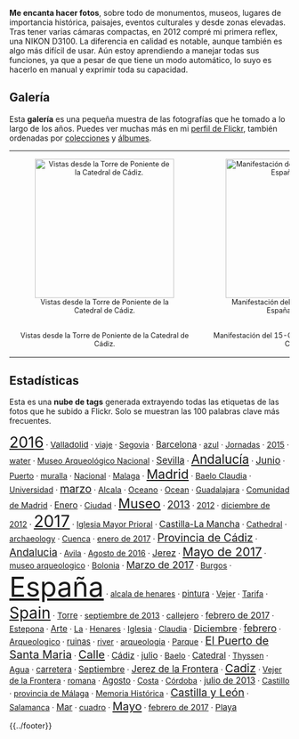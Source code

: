 {{header|1=Fotografía}}

'''Me encanta hacer fotos''', sobre todo de monumentos, museos, lugares de importancia histórica, paisajes, eventos culturales y desde zonas elevadas. Tras tener varias cámaras compactas, en 2012 compré mi primera reflex, una NIKON D3100. La diferencia en calidad es notable, aunque también es algo más difícil de usar. Aún estoy aprendiendo a manejar todas sus funciones, ya que a pesar de que tiene un modo automático, lo suyo es hacerlo en manual y exprimir toda su capacidad.

== Galería ==

Esta '''galería''' es una pequeña muestra de las fotografías que he tomado a lo largo de los años. Puedes ver muchas más en mi [https://www.flickr.com/photos/emijrp/ perfil de Flickr], también ordenadas por [https://www.flickr.com/photos/emijrp/collections/ colecciones] y [https://www.flickr.com/photos/emijrp/sets/ álbumes].

<table align="center" style="text-align: center;font-size: 90%;">
<tr>
    <td valign="top" width="250px">[[File:torre-poniente.jpg|250px|center|Vistas desde la Torre de Poniente de la Catedral de Cádiz.]]</td>
    <td valign="top" width="250px">[[File:mani-15o.jpg|250px|center|Manifestación del 15-O en la Plaza de España en Cádiz.]]</td>
    <td valign="top" width="250px">[[File:iridium8.jpg|250px|center|Estela del satélite Iridium 8 en verano de 2013.]]</td>
    <td valign="top" width="250px">[[File:vaporcito.jpg|250px|center|Vaporcito de El Puerto surcando el Guadalete.]]</td>
</tr>
<tr>
    <td valign="top"><p>Vistas desde la Torre de Poniente de la Catedral de Cádiz.</p></td>
    <td valign="top"><p>Manifestación del 15-O en la Plaza de España en Cádiz.</p></td>
    <td valign="top"><p>Estela del satélite Iridium 8 en verano de 2013.</p></td>
    <td valign="top"><p>Vaporcito de El Puerto surcando el Guadalete.</p></td>
</tr>
</table>

== Estadísticas ==

Esta es una '''nube de tags''' generada extrayendo todas las etiquetas de las fotos que he subido a Flickr. Solo se muestran las 100 palabras clave más frecuentes.

<!-- nube --><span style="font-size: 194.76270123353544%;"><a href="https://www.flickr.com/search/?user_id=96396586@N07&sort=date-taken-desc&text=2016&view_all=1">2016</a></span> · <span style="font-size: 107.5789253606523%;"><a href="https://www.flickr.com/search/?user_id=96396586@N07&sort=date-taken-desc&text=valladolid&view_all=1">Valladolid</a></span> · <span style="font-size: 102.24754338281413%;"><a href="https://www.flickr.com/search/?user_id=96396586@N07&sort=date-taken-desc&text=viaje&view_all=1">viaje</a></span> · <span style="font-size: 102.4566171858666%;"><a href="https://www.flickr.com/search/?user_id=96396586@N07&sort=date-taken-desc&text=segovia&view_all=1">Segovia</a></span> · <span style="font-size: 111.02864311101818%;"><a href="https://www.flickr.com/search/?user_id=96396586@N07&sort=date-taken-desc&text=barcelona&view_all=1">Barcelona</a></span> · <span style="font-size: 101.30671126907798%;"><a href="https://www.flickr.com/search/?user_id=96396586@N07&sort=date-taken-desc&text=azul&view_all=1">azul</a></span> · <span style="font-size: 100.88856366297303%;"><a href="https://www.flickr.com/search/?user_id=96396586@N07&sort=date-taken-desc&text=jornadas&view_all=1">Jornadas</a></span> · <span style="font-size: 102.19527493205102%;"><a href="https://www.flickr.com/search/?user_id=96396586@N07&sort=date-taken-desc&text=2015&view_all=1">2015</a></span> · <span style="font-size: 103.29291239807652%;"><a href="https://www.flickr.com/search/?user_id=96396586@N07&sort=date-taken-desc&text=water&view_all=1">water</a></span> · <span style="font-size: 101.6203219736567%;"><a href="https://www.flickr.com/search/?user_id=96396586@N07&sort=date-taken-desc&text=museoarqueol%C3%B3giconacional&view_all=1">Museo Arqueológico Nacional</a></span> · <span style="font-size: 119.23478988082793%;"><a href="https://www.flickr.com/search/?user_id=96396586@N07&sort=date-taken-desc&text=sevilla&view_all=1">Sevilla</a></span> · <span style="font-size: 159.5860338699561%;"><a href="https://www.flickr.com/search/?user_id=96396586@N07&sort=date-taken-desc&text=andaluc%C3%ADa&view_all=1">Andalucía</a></span> · <span style="font-size: 122.68450763119381%;"><a href="https://www.flickr.com/search/?user_id=96396586@N07&sort=date-taken-desc&text=junio&view_all=1">Junio</a></span> · <span style="font-size: 100.7840267614468%;"><a href="https://www.flickr.com/search/?user_id=96396586@N07&sort=date-taken-desc&text=puerto&view_all=1">Puerto</a></span> · <span style="font-size: 100.20907380305248%;"><a href="https://www.flickr.com/search/?user_id=96396586@N07&sort=date-taken-desc&text=muralla&view_all=1">muralla</a></span> · <span style="font-size: 100.05226845076312%;"><a href="https://www.flickr.com/search/?user_id=96396586@N07&sort=date-taken-desc&text=nacional&view_all=1">Nacional</a></span> · <span style="font-size: 101.46351662136735%;"><a href="https://www.flickr.com/search/?user_id=96396586@N07&sort=date-taken-desc&text=malaga&view_all=1">Malaga</a></span> · <span style="font-size: 163.40163077566382%;"><a href="https://www.flickr.com/search/?user_id=96396586@N07&sort=date-taken-desc&text=madrid&view_all=1">Madrid</a></span> · <span style="font-size: 102.56115408739285%;"><a href="https://www.flickr.com/search/?user_id=96396586@N07&sort=date-taken-desc&text=baeloclaudia&view_all=1">Baelo Claudia</a></span> · <span style="font-size: 100.20907380305248%;"><a href="https://www.flickr.com/search/?user_id=96396586@N07&sort=date-taken-desc&text=universidad&view_all=1">Universidad</a></span> · <span style="font-size: 137.7378214509722%;"><a href="https://www.flickr.com/search/?user_id=96396586@N07&sort=date-taken-desc&text=marzo&view_all=1">marzo</a></span> · <span style="font-size: 104.65189211791763%;"><a href="https://www.flickr.com/search/?user_id=96396586@N07&sort=date-taken-desc&text=alcala&view_all=1">Alcala</a></span> · <span style="font-size: 103.86786535647083%;"><a href="https://www.flickr.com/search/?user_id=96396586@N07&sort=date-taken-desc&text=oceano&view_all=1">Oceano</a></span> · <span style="font-size: 102.1430064812879%;"><a href="https://www.flickr.com/search/?user_id=96396586@N07&sort=date-taken-desc&text=ocean&view_all=1">Ocean</a></span> · <span style="font-size: 100.31361070457872%;"><a href="https://www.flickr.com/search/?user_id=96396586@N07&sort=date-taken-desc&text=guadalajara&view_all=1">Guadalajara</a></span> · <span style="font-size: 102.61342253815597%;"><a href="https://www.flickr.com/search/?user_id=96396586@N07&sort=date-taken-desc&text=comunidaddemadrid&view_all=1">Comunidad de Madrid</a></span> · <span style="font-size: 110.03554254651893%;"><a href="https://www.flickr.com/search/?user_id=96396586@N07&sort=date-taken-desc&text=enero&view_all=1">Enero</a></span> · <span style="font-size: 105.1223081747857%;"><a href="https://www.flickr.com/search/?user_id=96396586@N07&sort=date-taken-desc&text=ciudad&view_all=1">Ciudad</a></span> · <span style="font-size: 169.67384486723813%;"><a href="https://www.flickr.com/search/?user_id=96396586@N07&sort=date-taken-desc&text=museo&view_all=1">Museo</a></span> · <span style="font-size: 128.69537946895255%;"><a href="https://www.flickr.com/search/?user_id=96396586@N07&sort=date-taken-desc&text=2013&view_all=1">2013</a></span> · <span style="font-size: 102.6656909889191%;"><a href="https://www.flickr.com/search/?user_id=96396586@N07&sort=date-taken-desc&text=2012&view_all=1">2012</a></span> · <span style="font-size: 101.46351662136735%;"><a href="https://www.flickr.com/search/?user_id=96396586@N07&sort=date-taken-desc&text=diciembrede2012&view_all=1">diciembre de 2012</a></span> · <span style="font-size: 209.5024043487351%;"><a href="https://www.flickr.com/search/?user_id=96396586@N07&sort=date-taken-desc&text=2017&view_all=1">2017</a></span> · <span style="font-size: 101.77712732594605%;"><a href="https://www.flickr.com/search/?user_id=96396586@N07&sort=date-taken-desc&text=iglesiamayorprioral&view_all=1">Iglesia Mayor Prioral</a></span> · <span style="font-size: 113.95567635375288%;"><a href="https://www.flickr.com/search/?user_id=96396586@N07&sort=date-taken-desc&text=castillalamancha&view_all=1">Castilla-La Mancha</a></span> · <span style="font-size: 100.7840267614468%;"><a href="https://www.flickr.com/search/?user_id=96396586@N07&sort=date-taken-desc&text=cathedral&view_all=1">Cathedral</a></span> · <span style="font-size: 101.20217436755175%;"><a href="https://www.flickr.com/search/?user_id=96396586@N07&sort=date-taken-desc&text=archaeology&view_all=1">archaeology</a></span> · <span style="font-size: 100.62722140915743%;"><a href="https://www.flickr.com/search/?user_id=96396586@N07&sort=date-taken-desc&text=cuenca&view_all=1">Cuenca</a></span> · <span style="font-size: 102.87476479197157%;"><a href="https://www.flickr.com/search/?user_id=96396586@N07&sort=date-taken-desc&text=enerode2017&view_all=1">enero de 2017</a></span> · <span style="font-size: 139.77629103073386%;"><a href="https://www.flickr.com/search/?user_id=96396586@N07&sort=date-taken-desc&text=provinciadec%C3%A1diz&view_all=1">Provincia de Cádiz</a></span> · <span style="font-size: 132.19736567008152%;"><a href="https://www.flickr.com/search/?user_id=96396586@N07&sort=date-taken-desc&text=andalucia&view_all=1">Andalucia</a></span> · <span style="font-size: 100.31361070457872%;"><a href="https://www.flickr.com/search/?user_id=96396586@N07&sort=date-taken-desc&text=avila&view_all=1">Avila</a></span> · <span style="font-size: 100.36587915534183%;"><a href="https://www.flickr.com/search/?user_id=96396586@N07&sort=date-taken-desc&text=agostode2016&view_all=1">Agosto de 2016</a></span> · <span style="font-size: 115.94187748275141%;"><a href="https://www.flickr.com/search/?user_id=96396586@N07&sort=date-taken-desc&text=jerez&view_all=1">Jerez</a></span> · <span style="font-size: 155.19548400585407%;"><a href="https://www.flickr.com/search/?user_id=96396586@N07&sort=date-taken-desc&text=mayode2017&view_all=1">Mayo de 2017</a></span> · <span style="font-size: 101.20217436755175%;"><a href="https://www.flickr.com/search/?user_id=96396586@N07&sort=date-taken-desc&text=museoarqueologico&view_all=1">museo arqueologico</a></span> · <span style="font-size: 102.56115408739285%;"><a href="https://www.flickr.com/search/?user_id=96396586@N07&sort=date-taken-desc&text=bolonia&view_all=1">Bolonia</a></span> · <span style="font-size: 124.67070876019235%;"><a href="https://www.flickr.com/search/?user_id=96396586@N07&sort=date-taken-desc&text=marzode2017&view_all=1">Marzo de 2017</a></span> · <span style="font-size: 102.87476479197157%;"><a href="https://www.flickr.com/search/?user_id=96396586@N07&sort=date-taken-desc&text=burgos&view_all=1">Burgos</a></span> · <span style="font-size: 350.0%;"><a href="https://www.flickr.com/search/?user_id=96396586@N07&sort=date-taken-desc&text=espa%C3%B1a&view_all=1">España</a></span> · <span style="font-size: 100.5226845076312%;"><a href="https://www.flickr.com/search/?user_id=96396586@N07&sort=date-taken-desc&text=alcaladehenares&view_all=1">alcala de henares</a></span> · <span style="font-size: 107.47438845912608%;"><a href="https://www.flickr.com/search/?user_id=96396586@N07&sort=date-taken-desc&text=pintura&view_all=1">pintura</a></span> · <span style="font-size: 101.82939577670918%;"><a href="https://www.flickr.com/search/?user_id=96396586@N07&sort=date-taken-desc&text=vejer&view_all=1">Vejer</a></span> · <span style="font-size: 102.56115408739285%;"><a href="https://www.flickr.com/search/?user_id=96396586@N07&sort=date-taken-desc&text=tarifa&view_all=1">Tarifa</a></span> · <span style="font-size: 199.2055195484006%;"><a href="https://www.flickr.com/search/?user_id=96396586@N07&sort=date-taken-desc&text=spain&view_all=1">Spain</a></span> · <span style="font-size: 105.6449926824169%;"><a href="https://www.flickr.com/search/?user_id=96396586@N07&sort=date-taken-desc&text=torre&view_all=1">Torre</a></span> · <span style="font-size: 103.81559690570772%;"><a href="https://www.flickr.com/search/?user_id=96396586@N07&sort=date-taken-desc&text=septiembrede2013&view_all=1">septiembre de 2013</a></span> · <span style="font-size: 104.3382814133389%;"><a href="https://www.flickr.com/search/?user_id=96396586@N07&sort=date-taken-desc&text=callejero&view_all=1">callejero</a></span> · <span style="font-size: 111.28998536483378%;"><a href="https://www.flickr.com/search/?user_id=96396586@N07&sort=date-taken-desc&text=febrerode2017&view_all=1">febrero de 2017</a></span> · <span style="font-size: 101.51578507213046%;"><a href="https://www.flickr.com/search/?user_id=96396586@N07&sort=date-taken-desc&text=estepona&view_all=1">Estepona</a></span> · <span style="font-size: 108.57202592515158%;"><a href="https://www.flickr.com/search/?user_id=96396586@N07&sort=date-taken-desc&text=arte&view_all=1">Arte</a></span> · <span style="font-size: 102.03846957976165%;"><a href="https://www.flickr.com/search/?user_id=96396586@N07&sort=date-taken-desc&text=la&view_all=1">La</a></span> · <span style="font-size: 101.56805352289358%;"><a href="https://www.flickr.com/search/?user_id=96396586@N07&sort=date-taken-desc&text=henares&view_all=1">Henares</a></span> · <span style="font-size: 103.86786535647083%;"><a href="https://www.flickr.com/search/?user_id=96396586@N07&sort=date-taken-desc&text=iglesia&view_all=1">Iglesia</a></span> · <span style="font-size: 102.50888563662973%;"><a href="https://www.flickr.com/search/?user_id=96396586@N07&sort=date-taken-desc&text=claudia&view_all=1">Claudia</a></span> · <span style="font-size: 116.67363579343508%;"><a href="https://www.flickr.com/search/?user_id=96396586@N07&sort=date-taken-desc&text=diciembre&view_all=1">Diciembre</a></span> · <span style="font-size: 122.78904453272006%;"><a href="https://www.flickr.com/search/?user_id=96396586@N07&sort=date-taken-desc&text=febrero&view_all=1">febrero</a></span> · <span style="font-size: 103.65879155341835%;"><a href="https://www.flickr.com/search/?user_id=96396586@N07&sort=date-taken-desc&text=arqueologico&view_all=1">Arqueologico</a></span> · <span style="font-size: 105.59272423165378%;"><a href="https://www.flickr.com/search/?user_id=96396586@N07&sort=date-taken-desc&text=ruinas&view_all=1">ruinas</a></span> · <span style="font-size: 100.10453690152625%;"><a href="https://www.flickr.com/search/?user_id=96396586@N07&sort=date-taken-desc&text=river&view_all=1">river</a></span> · <span style="font-size: 103.7633284549446%;"><a href="https://www.flickr.com/search/?user_id=96396586@N07&sort=date-taken-desc&text=arqueologia&view_all=1">arqueologia</a></span> · <span style="font-size: 101.77712732594605%;"><a href="https://www.flickr.com/search/?user_id=96396586@N07&sort=date-taken-desc&text=parque&view_all=1">Parque</a></span> · <span style="font-size: 142.80786117499477%;"><a href="https://www.flickr.com/search/?user_id=96396586@N07&sort=date-taken-desc&text=elpuertodesantamaria&view_all=1">El Puerto de Santa Maria</a></span> · <span style="font-size: 144.11457244407276%;"><a href="https://www.flickr.com/search/?user_id=96396586@N07&sort=date-taken-desc&text=calle&view_all=1">Calle</a></span> · <span style="font-size: 109.87873719422956%;"><a href="https://www.flickr.com/search/?user_id=96396586@N07&sort=date-taken-desc&text=c%C3%A1diz&view_all=1">Cádiz</a></span> · <span style="font-size: 111.23771691407066%;"><a href="https://www.flickr.com/search/?user_id=96396586@N07&sort=date-taken-desc&text=julio&view_all=1">julio</a></span> · <span style="font-size: 102.50888563662973%;"><a href="https://www.flickr.com/search/?user_id=96396586@N07&sort=date-taken-desc&text=baelo&view_all=1">Baelo</a></span> · <span style="font-size: 108.6242943759147%;"><a href="https://www.flickr.com/search/?user_id=96396586@N07&sort=date-taken-desc&text=catedral&view_all=1">Catedral</a></span> · <span style="font-size: 100.15680535228935%;"><a href="https://www.flickr.com/search/?user_id=96396586@N07&sort=date-taken-desc&text=thyssen&view_all=1">Thyssen</a></span> · <span style="font-size: 104.91323437173322%;"><a href="https://www.flickr.com/search/?user_id=96396586@N07&sort=date-taken-desc&text=agua&view_all=1">Agua</a></span> · <span style="font-size: 106.63809324691616%;"><a href="https://www.flickr.com/search/?user_id=96396586@N07&sort=date-taken-desc&text=carretera&view_all=1">carretera</a></span> · <span style="font-size: 109.93100564499268%;"><a href="https://www.flickr.com/search/?user_id=96396586@N07&sort=date-taken-desc&text=septiembre&view_all=1">Septiembre</a></span> · <span style="font-size: 118.6075684716705%;"><a href="https://www.flickr.com/search/?user_id=96396586@N07&sort=date-taken-desc&text=jerezdelafrontera&view_all=1">Jerez de la Frontera</a></span> · <span style="font-size: 147.14614258833367%;"><a href="https://www.flickr.com/search/?user_id=96396586@N07&sort=date-taken-desc&text=cadiz&view_all=1">Cadiz</a></span> · <span style="font-size: 101.82939577670918%;"><a href="https://www.flickr.com/search/?user_id=96396586@N07&sort=date-taken-desc&text=vejerdelafrontera&view_all=1">Vejer de la Frontera</a></span> · <span style="font-size: 102.24754338281413%;"><a href="https://www.flickr.com/search/?user_id=96396586@N07&sort=date-taken-desc&text=romana&view_all=1">romana</a></span> · <span style="font-size: 108.46748902362535%;"><a href="https://www.flickr.com/search/?user_id=96396586@N07&sort=date-taken-desc&text=agosto&view_all=1">Agosto</a></span> · <span style="font-size: 100.36587915534183%;"><a href="https://www.flickr.com/search/?user_id=96396586@N07&sort=date-taken-desc&text=costa&view_all=1">Costa</a></span> · <span style="font-size: 100.15680535228935%;"><a href="https://www.flickr.com/search/?user_id=96396586@N07&sort=date-taken-desc&text=c%C3%B3rdoba&view_all=1">Córdoba</a></span> · <span style="font-size: 111.23771691407066%;"><a href="https://www.flickr.com/search/?user_id=96396586@N07&sort=date-taken-desc&text=juliode2013&view_all=1">julio de 2013</a></span> · <span style="font-size: 101.82939577670918%;"><a href="https://www.flickr.com/search/?user_id=96396586@N07&sort=date-taken-desc&text=castillo&view_all=1">Castillo</a></span> · <span style="font-size: 101.51578507213046%;"><a href="https://www.flickr.com/search/?user_id=96396586@N07&sort=date-taken-desc&text=provinciadem%C3%A1laga&view_all=1">provincia de Málaga</a></span> · <span style="font-size: 101.56805352289358%;"><a href="https://www.flickr.com/search/?user_id=96396586@N07&sort=date-taken-desc&text=memoriahist%C3%B3rica&view_all=1">Memoria Histórica</a></span> · <span style="font-size: 137.63328454944596%;"><a href="https://www.flickr.com/search/?user_id=96396586@N07&sort=date-taken-desc&text=castillayle%C3%B3n&view_all=1">Castilla y León</a></span> · <span style="font-size: 100.0%;"><a href="https://www.flickr.com/search/?user_id=96396586@N07&sort=date-taken-desc&text=salamanca&view_all=1">Salamanca</a></span> · <span style="font-size: 112.64896508467488%;"><a href="https://www.flickr.com/search/?user_id=96396586@N07&sort=date-taken-desc&text=mar&view_all=1">Mar</a></span> · <span style="font-size: 104.49508676562827%;"><a href="https://www.flickr.com/search/?user_id=96396586@N07&sort=date-taken-desc&text=cuadro&view_all=1">cuadro</a></span> · <span style="font-size: 145.0031361070458%;"><a href="https://www.flickr.com/search/?user_id=96396586@N07&sort=date-taken-desc&text=mayo&view_all=1">Mayo</a></span> · <span style="font-size: 104.5996236671545%;"><a href="https://www.flickr.com/search/?user_id=96396586@N07&sort=date-taken-desc&text=febrerode2017&view_all=1">febrero de 2017</a></span> · <span style="font-size: 108.04934141752038%;"><a href="https://www.flickr.com/search/?user_id=96396586@N07&sort=date-taken-desc&text=playa&view_all=1">Playa</a></span><!-- /nube -->

{{../footer}}

